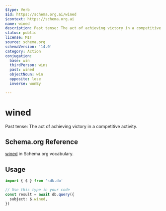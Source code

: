 ```yaml
---
$type: Verb
$id: https://schema.org.ai/wined
$context: https://schema.org.ai
name: wined
description: Past tense: The act of achieving victory in a competitive activity.
status: public
license: MIT
source: schema.org
schemaVersion: '14.0'
category: Action
conjugation:
  base: win
  thirdPerson: wins
  past: wined
  objectNoun: win
  opposite: lose
  inverse: wonBy

---
```


# wined

Past tense: The act of achieving victory in a competitive activity.

## Schema.org Reference

[wined](https://schema.org/WinAction) in Schema.org vocabulary.

## Usage

```typescript
import { $ } from 'sdk.do'

// Use this type in your code
const result = await db.query({
  subject: $.wined,
})
```
